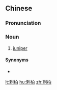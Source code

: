 ==Chinese==
{{zh-forms}}

===Pronunciation===
{{zh-pron
|m=cì柏
|c=ci3 paak3
|cat=n
}}

===Noun===
{{zh-noun}}

# [[juniper]]

====Synonyms====
* {{zh-l|杜松}}

[[lt:刺柏]]
[[hu:刺柏]]
[[zh:刺柏]]